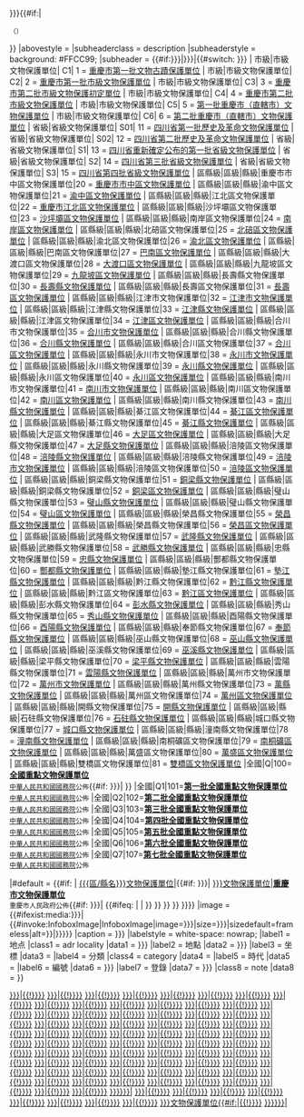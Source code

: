 {{Infobox
|bodystyle =
|bodyclass = vcard
|aboveclass = fn
|above = {{{名稱|{{{name|{{PAGENAME}}}}}}}}{{#if:{{{子項<includeonly>|</includeonly>}}}|<br /><div style="font-size: smaller">（{{{子項}}}）</div>}}
|abovestyle = 
|subheaderclass = description
|subheaderstyle = background: #FFCC99;
|subheader = {{#if:{{{列表|{{{list|}}}}}}|{{{列表|{{{list|}}}}}}|{{#switch: {{{級別|{{{grade|}}}}}}
| 市級|市級文物保護單位| C1| 1 = [[重慶市文物保護單位|重慶市第一批文物古蹟保護單位]][[Category:重慶市第一批文物古蹟保護單位{{#if:{{{1|}}}|{{!}}{{{1|}}}}}]]
| 市級|市級文物保護單位| C2| 2 = [[重慶市文物保護單位|重慶市第一批市級文物保護單位]][[Category:重慶市第一批市級文物保護單位{{#if:{{{1|}}}|{{!}}{{{1|}}}}}]]
| 市級|市級文物保護單位| C3| 3 = [[重慶市文物保護單位|重慶市第二批市級文物保護初定單位]][[Category:重慶市第二批市級文物保護初定單位{{#if:{{{1|}}}|{{!}}{{{1|}}}}}]]
| 市級|市級文物保護單位| C4| 4 = [[重慶市文物保護單位|重慶市第二批市級文物保護單位]][[Category:重慶市第二批市級文物保護單位{{#if:{{{1|}}}|{{!}}{{{1|}}}}}]]
| 市級|市級文物保護單位| C5| 5 = [[重慶市文物保護單位|第一批重慶市（直轄市）文物保護單位]][[Category:第一批重慶市文物保護單位{{#if:{{{1|}}}|{{!}}{{{1|}}}}}]]
| 市級|市級文物保護單位| C6| 6 = [[重慶市文物保護單位|第二批重慶市（直轄市）文物保護單位]][[Category:第二批重慶市文物保護單位{{#if:{{{1|}}}|{{!}}{{{1|}}}}}]]
| 省級|省級文物保護單位| S01| 11 = [[四川省文物保護單位列表|四川省第一批歷史及革命文物保護單位]][[Category:四川省第一批歷史及革命文物保護單位{{#if:{{{1|}}}|{{!}}{{{1|}}}}}]]
| 省級|省級文物保護單位| S02| 12 = [[四川省文物保護單位列表|四川省第二批歷史及革命文物保護單位]][[Category:四川省第二批歷史及革命文物保護單位{{#if:{{{1|}}}|{{!}}{{{1|}}}}}]]
| 省級|省級文物保護單位| S1| 13 = [[四川省文物保護單位列表|四川省重新確定公布的第一批省級文物保護單位]][[Category:四川省重新確定公布的第一批省級文物保護單位{{#if:{{{1|}}}|{{!}}{{{1|}}}}}]]
| 省級|省級文物保護單位| S2| 14 = [[四川省文物保護單位列表|四川省第三批省級文物保護單位]][[Category:四川省第三批省級文物保護單位{{#if:{{{1|}}}|{{!}}{{{1|}}}}}]]
| 省級|省級文物保護單位| S3| 15 = [[四川省文物保護單位列表|四川省第四批省級文物保護單位]][[Category:四川省第四批省級文物保護單位{{#if:{{{1|}}}|{{!}}{{{1|}}}}}]]
| 區縣級|區級|縣級|重慶市市中區文物保護單位|20 = [[重慶市市中區文物保護單位]][[Category:重慶市市中區文物保護單位{{#if:{{{1|}}}|{{!}}{{{1|}}}}}]]
| 區縣級|區級|縣級|渝中區文物保護單位|21 = [[渝中區文物保護單位]][[Category:渝中區文物保護單位{{#if:{{{1|}}}|{{!}}{{{1|}}}}}]]
| 區縣級|區級|縣級|江北區文物保護單位|22 = [[重慶市江北區文物保護單位]][[Category:重慶市江北區文物保護單位{{#if:{{{1|}}}|{{!}}{{{1|}}}}}]]
| 區縣級|區級|縣級|沙坪壩區文物保護單位|23 = [[沙坪壩區文物保護單位]][[Category:沙坪壩區文物保護單位{{#if:{{{1|}}}|{{!}}{{{1|}}}}}]]
| 區縣級|區級|縣級|南岸區文物保護單位|24 = [[南岸區文物保護單位]][[Category:南岸區文物保護單位{{#if:{{{1|}}}|{{!}}{{{1|}}}}}]]
| 區縣級|區級|縣級|北碚區文物保護單位|25 = [[北碚區文物保護單位]][[Category:北碚區文物保護單位{{#if:{{{1|}}}|{{!}}{{{1|}}}}}]]
| 區縣級|區級|縣級|渝北區文物保護單位|26 = [[渝北區文物保護單位]][[Category:渝北區文物保護單位{{#if:{{{1|}}}|{{!}}{{{1|}}}}}]]
| 區縣級|區級|縣級|巴南區文物保護單位|27 = [[巴南區文物保護單位]][[Category:巴南區文物保護單位{{#if:{{{1|}}}|{{!}}{{{1|}}}}}]]
| 區縣級|區級|縣級|大渡口區文物保護單位|28 = [[大渡口區文物保護單位]][[Category:大渡口區文物保護單位{{#if:{{{1|}}}|{{!}}{{{1|}}}}}]]
| 區縣級|區級|縣級|九龍坡區文物保護單位|29 = [[九龍坡區文物保護單位]][[Category:九龍坡區文物保護單位{{#if:{{{1|}}}|{{!}}{{{1|}}}}}]]
| 區縣級|區級|縣級|長壽縣文物保護單位|30 = [[長壽縣文物保護單位]][[Category:長壽縣文物保護單位{{#if:{{{1|}}}|{{!}}{{{1|}}}}}]]
| 區縣級|區級|縣級|長壽區文物保護單位|31 = [[長壽區文物保護單位]][[Category:長壽區文物保護單位{{#if:{{{1|}}}|{{!}}{{{1|}}}}}]]
| 區縣級|區級|縣級|江津市文物保護單位|32 = [[江津市文物保護單位]][[Category:江津市文物保護單位{{#if:{{{1|}}}|{{!}}{{{1|}}}}}]]
| 區縣級|區級|縣級|江津縣文物保護單位|33 = [[江津縣文物保護單位]][[Category:江津縣文物保護單位{{#if:{{{1|}}}|{{!}}{{{1|}}}}}]]
| 區縣級|區級|縣級|江津區文物保護單位|34 = [[江津區文物保護單位]][[Category:江津區文物保護單位{{#if:{{{1|}}}|{{!}}{{{1|}}}}}]]
| 區縣級|區級|縣級|合川市文物保護單位|35 = [[合川市文物保護單位]][[Category:合川市文物保護單位{{#if:{{{1|}}}|{{!}}{{{1|}}}}}]]
| 區縣級|區級|縣級|合川縣文物保護單位|36 = [[合川縣文物保護單位]][[Category:合川縣文物保護單位{{#if:{{{1|}}}|{{!}}{{{1|}}}}}]]
| 區縣級|區級|縣級|合川區文物保護單位|37 = [[合川區文物保護單位]][[Category:合川區文物保護單位{{#if:{{{1|}}}|{{!}}{{{1|}}}}}]]
| 區縣級|區級|縣級|永川市文物保護單位|38 = [[永川市文物保護單位]][[Category:永川市文物保護單位{{#if:{{{1|}}}|{{!}}{{{1|}}}}}]]
| 區縣級|區級|縣級|永川縣文物保護單位|39 = [[永川縣文物保護單位]][[Category:永川縣文物保護單位{{#if:{{{1|}}}|{{!}}{{{1|}}}}}]]
| 區縣級|區級|縣級|永川區文物保護單位|40 = [[永川區文物保護單位]][[Category:永川區文物保護單位{{#if:{{{1|}}}|{{!}}{{{1|}}}}}]]
| 區縣級|區級|縣級|南川市文物保護單位|41 = [[南川市文物保護單位]][[Category:南川市文物保護單位{{#if:{{{1|}}}|{{!}}{{{1|}}}}}]]
| 區縣級|區級|縣級|南川區文物保護單位|42 = [[南川區文物保護單位]][[Category:南川區文物保護單位{{#if:{{{1|}}}|{{!}}{{{1|}}}}}]]
| 區縣級|區級|縣級|南川縣文物保護單位|43 = [[南川縣文物保護單位]][[Category:南川縣文物保護單位{{#if:{{{1|}}}|{{!}}{{{1|}}}}}]]
| 區縣級|區級|縣級|綦江區文物保護單位|44 = [[綦江區文物保護單位]][[Category:綦江區文物保護單位{{#if:{{{1|}}}|{{!}}{{{1|}}}}}]]
| 區縣級|區級|縣級|綦江縣文物保護單位|45 = [[綦江縣文物保護單位]][[Category:綦江縣文物保護單位{{#if:{{{1|}}}|{{!}}{{{1|}}}}}]]
| 區縣級|區級|縣級|大足區文物保護單位|46 = [[大足區文物保護單位]][[Category:大足區文物保護單位{{#if:{{{1|}}}|{{!}}{{{1|}}}}}]]
| 區縣級|區級|縣級|大足縣文物保護單位|47 = [[大足縣文物保護單位]][[Category:大足縣文物保護單位{{#if:{{{1|}}}|{{!}}{{{1|}}}}}]]
| 區縣級|區級|縣級|涪陵區文物保護單位|48 = [[涪陵縣文物保護單位]][[Category:涪陵縣文物保護單位{{#if:{{{1|}}}|{{!}}{{{1|}}}}}]]
| 區縣級|區級|縣級|涪陵縣文物保護單位|49 = [[涪陵市文物保護單位]][[Category:涪陵市文物保護單位{{#if:{{{1|}}}|{{!}}{{{1|}}}}}]]
| 區縣級|區級|縣級|涪陵區文物保護單位|50 = [[涪陵區文物保護單位]][[Category:涪陵區文物保護單位{{#if:{{{1|}}}|{{!}}{{{1|}}}}}]]
| 區縣級|區級|縣級|銅梁縣文物保護單位|51 = [[銅梁縣文物保護單位]][[Category:銅梁縣文物保護單位{{#if:{{{1|}}}|{{!}}{{{1|}}}}}]]
| 區縣級|區級|縣級|銅梁縣文物保護單位|52 = [[銅梁區文物保護單位]][[Category:銅梁區文物保護單位{{#if:{{{1|}}}|{{!}}{{{1|}}}}}]]
| 區縣級|區級|縣級|璧山縣文物保護單位|53 = [[璧山縣文物保護單位]][[Category:璧山縣文物保護單位{{#if:{{{1|}}}|{{!}}{{{1|}}}}}]]
| 區縣級|區級|縣級|璧山縣文物保護單位|54 = [[璧山區文物保護單位]][[Category:璧山區文物保護單位{{#if:{{{1|}}}|{{!}}{{{1|}}}}}]]
| 區縣級|區級|縣級|榮昌縣文物保護單位|55 = [[榮昌縣文物保護單位]][[Category:榮昌縣文物保護單位{{#if:{{{1|}}}|{{!}}{{{1|}}}}}]]
| 區縣級|區級|縣級|榮昌縣文物保護單位|56 = [[榮昌區文物保護單位]][[Category:榮昌區文物保護單位{{#if:{{{1|}}}|{{!}}{{{1|}}}}}]]
| 區縣級|區級|縣級|武隆縣文物保護單位|57 = [[武隆縣文物保護單位]][[Category:武隆縣文物保護單位{{#if:{{{1|}}}|{{!}}{{{1|}}}}}]]
| 區縣級|區級|縣級|武勝縣文物保護單位|58 = [[武勝縣文物保護單位]][[Category:武勝縣文物保護單位{{#if:{{{1|}}}|{{!}}{{{1|}}}}}]]
| 區縣級|區級|縣級|忠縣文物保護單位|59 = [[忠縣文物保護單位]][[Category:忠縣文物保護單位{{#if:{{{1|}}}|{{!}}{{{1|}}}}}]]
| 區縣級|區級|縣級|酆都縣文物保護單位|60 = [[酆都縣文物保護單位]][[Category:酆都縣文物保護單位{{#if:{{{1|}}}|{{!}}{{{1|}}}}}]]
| 區縣級|區級|縣級|墊江縣文物保護單位|61 = [[墊江縣文物保護單位]][[Category:墊江縣文物保護單位{{#if:{{{1|}}}|{{!}}{{{1|}}}}}]]
| 區縣級|區級|縣級|黔江縣文物保護單位|62 = [[黔江縣文物保護單位]][[Category:黔江縣文物保護單位{{#if:{{{1|}}}|{{!}}{{{1|}}}}}]]
| 區縣級|區級|縣級|黔江區文物保護單位|63 = [[黔江區文物保護單位]][[Category:黔江區文物保護單位{{#if:{{{1|}}}|{{!}}{{{1|}}}}}]]
| 區縣級|區級|縣級|彭水縣文物保護單位|64 = [[彭水縣文物保護單位]][[Category:彭水縣文物保護單位{{#if:{{{1|}}}|{{!}}{{{1|}}}}}]]
| 區縣級|區級|縣級|秀山縣文物保護單位|65 = [[秀山縣文物保護單位]][[Category:秀山縣文物保護單位{{#if:{{{1|}}}|{{!}}{{{1|}}}}}]]
| 區縣級|區級|縣級|酉陽縣文物保護單位|66 = [[酉陽縣文物保護單位]][[Category:酉陽縣文物保護單位{{#if:{{{1|}}}|{{!}}{{{1|}}}}}]]
| 區縣級|區級|縣級|奉節縣文物保護單位|67 = [[奉節縣文物保護單位]][[Category:奉節縣文物保護單位{{#if:{{{1|}}}|{{!}}{{{1|}}}}}]]
| 區縣級|區級|縣級|巫山縣文物保護單位|68 = [[巫山縣文物保護單位]][[Category:巫山縣文物保護單位{{#if:{{{1|}}}|{{!}}{{{1|}}}}}]]
| 區縣級|區級|縣級|巫溪縣文物保護單位|69 = [[巫溪縣文物保護單位]][[Category:巫溪縣文物保護單位{{#if:{{{1|}}}|{{!}}{{{1|}}}}}]]
| 區縣級|區級|縣級|梁平縣文物保護單位|70 = [[梁平縣文物保護單位]][[Category:梁平縣文物保護單位{{#if:{{{1|}}}|{{!}}{{{1|}}}}}]]
| 區縣級|區級|縣級|雲陽縣文物保護單位|71 = [[雲陽縣文物保護單位]][[Category:雲陽縣文物保護單位{{#if:{{{1|}}}|{{!}}{{{1|}}}}}]]
| 區縣級|區級|縣級|萬州市文物保護單位|72 = [[萬州市文物保護單位]][[Category:萬州市文物保護單位{{#if:{{{1|}}}|{{!}}{{{1|}}}}}]]
| 區縣級|區級|縣級|萬州縣文物保護單位|73 = [[萬縣文物保護單位]][[Category:萬縣文物保護單位{{#if:{{{1|}}}|{{!}}{{{1|}}}}}]]
| 區縣級|區級|縣級|萬州區文物保護單位|74 = [[萬州區文物保護單位]][[Category:萬州區文物保護單位{{#if:{{{1|}}}|{{!}}{{{1|}}}}}]]
| 區縣級|區級|縣級|開縣文物保護單位|75 = [[開縣文物保護單位]][[Category:開縣文物保護單位{{#if:{{{1|}}}|{{!}}{{{1|}}}}}]]
| 區縣級|區級|縣級|石砫縣文物保護單位|76 = [[石砫縣文物保護單位]][[Category:石砫縣文物保護單位{{#if:{{{1|}}}|{{!}}{{{1|}}}}}]]
| 區縣級|區級|縣級|城口縣文物保護單位|77 = [[城口縣文物保護單位]][[Category:城口縣文物保護單位{{#if:{{{1|}}}|{{!}}{{{1|}}}}}]]
| 區縣級|區級|縣級|潼南縣文物保護單位|78 = [[潼南縣文物保護單位]][[Category:潼南縣文物保護單位{{#if:{{{1|}}}|{{!}}{{{1|}}}}}]]
| 區縣級|區級|縣級|南桐礦區文物保護單位|79 = [[南桐礦區文物保護單位]][[Category:南桐礦區文物保護單位{{#if:{{{1|}}}|{{!}}{{{1|}}}}}]]
| 區縣級|區級|縣級|萬盛區文物保護單位|80 = [[萬盛區文物保護單位]][[Category:萬盛區文物保護單位{{#if:{{{1|}}}|{{!}}{{{1|}}}}}]]
| 區縣級|區級|縣級|雙橋區文物保護單位|81 = [[雙橋區文物保護單位]][[Category:雙橋區文物保護單位{{#if:{{{1|}}}|{{!}}{{{1|}}}}}]]
|全國|Q|100='''[[全國重點文物保護單位]]'''<br /><small>[[中華人民共和國國務院]]公佈</small>{{#if: {{{Cat|{{{cat|}}}}}}| [[Category:{{{Cat|{{{cat|{{{CAT|全國重點文物保護單位}}}}}}}}}|{{{1|}}}{{PAGENAME}}]] }}
|全國|Q1|101='''[[第一批全國重點文物保護單位]]'''<br /><small>[[中華人民共和國國務院]]公佈</small>[[Category:第一批全國重點文物保護單位{{#if:{{{1|}}}|{{!}}{{{1|}}}}}]]
|全國|Q2|102='''[[第二批全國重點文物保護單位]]'''<br /><small>[[中華人民共和國國務院]]公佈</small>[[Category:第二批全國重點文物保護單位{{#if:{{{1|}}}|{{!}}{{{1|}}}}}]]
|全國|Q3|103='''[[第三批全國重點文物保護單位]]'''<br /><small>[[中華人民共和國國務院]]公佈</small>[[Category:第三批全國重點文物保護單位{{#if:{{{1|}}}|{{!}}{{{1|}}}}}]]
|全國|Q4|104='''[[第四批全國重點文物保護單位]]'''<br /><small>[[中華人民共和國國務院]]公佈</small>[[Category:第四批全國重點文物保護單位{{#if:{{{1|}}}|{{!}}{{{1|}}}}}]]
|全國|Q5|105='''[[第五批全國重點文物保護單位]]'''<br /><small>[[中華人民共和國國務院]]公佈</small>[[Category:第五批全國重點文物保護單位{{#if:{{{1|}}}|{{!}}{{{1|}}}}}]]
|全國|Q6|106='''[[第六批全國重點文物保護單位]]'''<br /><small>[[中華人民共和國國務院]]公佈</small>[[Category:第六批全國重點文物保護單位{{#if:{{{1|}}}|{{!}}{{{1|}}}}}]]
|全國|Q7|107='''[[第七批全國重點文物保護單位]]'''<br /><small>[[中華人民共和國國務院]]公佈</small>[[Category:第七批全國重點文物保護單位{{#if:{{{1|}}}|{{!}}{{{1|}}}}}]]

|#default = {{#if: {{{區/縣名|}}}| [[{{{區/縣名}}}文物保護單位]][[Category:{{{區/縣名}}}文物保護單位{{#if:{{{1|}}}|{{!}}{{{1|}}}}}]]|{{#if: {{{省區市|{{{省名|}}}}}}|  [[{{{省區市|{{{省名}}}}}}文物保護單位]][[Category:{{{省區市|{{{省名}}}}}}文物保護單位{{#if:{{{1|}}}|{{!}}{{{1|}}}}}]]|'''[[重慶市文物保護單位]]'''<br /><small>重慶市人民政府公佈</small>{{#if: {{{Cat|{{{cat|}}}}}}| {{#ifeq: {{NAMESPACE}} | {{NS:0}} |[[Category:{{{Cat|{{{cat|{{{CAT|全國重點文物保護單位}}}}}}}}}|{{{1|}}}{{PAGENAME}}]] }} }} }} }}
}}}}
|image = {{#ifexist:media:{{{圖片|{{{photo|}}}}}}|{{#invoke:InfoboxImage|InfoboxImage|image={{{圖片{{{photo|}}}}}}|size={{{圖片大小|{{{px|}}}}}}|sizedefault=frameless|alt={{{alt|}}}}}|{{{圖片|{{{photo|}}}}}}}}
|caption = {{{caption|{{{說明|}}}}}}
|labelstyle = white-space: nowrap;
|label1 = 地点
|class1 = adr locality
|data1  = {{{地点|{{{location|}}}}}}
|label2 = 地點
|data2  = {{{地點|{{{location|}}}}}}
|label3 = 坐標
|data3  = {{{坐標|}}}
|label4 = 分類
|class4 = category
|data4  = {{{分類|}}}
|label5 = 時代
|data5  = {{{時代|}}}
|label6 = 編號
|data6  = {{{編號|{{{batch number|}}}}}}
|label7 = 登錄
|data7  = {{{登錄|{{{publish date|}}}}}}
|class8 = note
|data8  = {{{備註|}}}
}}<noinclude>
{{Documentation}}
</noinclude>